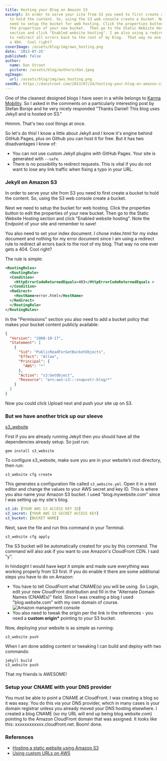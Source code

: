 ```yaml
---
title: Hosting your Blog on Amazon S3
excerpt: In order to serve your site from S3 you need to first create a bucket
  to hold the content. So, using the S3 web console create a bucket. Next we
  need to setup the bucket for web hosting. Click the properties button to edit
  the properties of your new bucket.  Then go to the Static Website Hosting
  section and click "Enabled website hosting". I am also using a redirect rule
  to redirect all errors back to the root of my blog.  That way no one ever gets
  a 404.  Cool right?
coverImage: /assets/blog/img/aws_hosting.png
date: '2013-07-25'
published: false
author:
  name: Dan Stroot
  picture: /assets/blog/authors/dan.jpeg
ogImage:
  url: /assets/blog/img/aws_hosting.png
seoURL: https://danstroot.com/2013/07/24/hosting-your-blog-on-amazon-s3/
---
```


One of the cleanest designed blogs I have seen in a while belongs to [Karma Mobility](http://blog.yourkarma.com/). So I asked in the comments on a particularly interesting post by Stefan Borsje and he very nicely responded "Thanks Daniel! This blog uses Jekyll and is hosted on S3."

Hmmm. That's two cool things at once.

So let's do this! I know a little about Jekyll and I know it's engine behind GitHub Pages, plus on Github you can host it for free. But it has two disadvantages I know of:

- You can not use custom Jekyll plugins with GitHub Pages. Your site is generated with `--safe`.
- There is no possibility to redirect requests. This is vital if you do not want to lose any link traffic when fixing a typo in your URL.

### Jekyll on Amazon S3

In order to serve your site from S3 you need to first create a bucket to hold the content. So, using the S3 web console create a bucket.

Next we need to setup the bucket for web hosting. Click the properties button to edit the properties of your new bucket. Then go to the Static Website Hosting section and click "Enabled website hosting". Note the Endpoint of your site and remember to save!

You also need to set your index document. I chose index.html for my index document and nothing for my error document since I am using a redirect rule to redirect all errors back to the root of my blog. That way no one ever gets a 404. Cool right?

The rule is simple:

```xml
<RoutingRules>
  <RoutingRule>
  <Condition>
    <HttpErrorCodeReturnedEquals>403</HttpErrorCodeReturnedEquals >
  </Condition>
  <Redirect>
    <HostName>error.html</HostName>
  </Redirect>
  </RoutingRule>
</RoutingRules>
```

In the "Permissions" section you also need to add a bucket policy that makes your bucket content publicly available:

```json
{
  "Version": "2008-10-17",
  "Statement": [
    {
      "Sid": "PublicReadForGetBucketObjects",
      "Effect": "Allow",
      "Principal": {
        "AWS": "*"
      },
      "Action": "s3:GetObject",
      "Resource": "arn:aws:s3:::snapvotr-blog/*"
    }
  ]
}
```

Now you could click Upload next and push your site up on S3.

### But we have another trick up our sleeve

[s3_website](https://github.com/laurilehmijoki/s3_website)

First if you are already running Jekyll then you should have all the dependencies already setup. So just run:

`gem install s3_website`

To configure s3_website, make sure you are in your website’s root directory, then run:

`s3_website cfg create`

This generates a configuration file called `s3_website.yml`. Open it in a text editor and change the values to your AWS secret and key ID. This is where you also name your Amazon S3 bucket. I used "blog.mywebsite.com" since I was setting up my site's blog.

```yaml
s3_id: [YOUR AWS S3 ACCESS KEY ID]
s3_secret: [YOUR AWS S3 SECRET ACCESS KEY]
s3_bucket: [BUCKET NAME]
```

Next, save the file and run this command in your Terminal.

`s3_website cfg apply`

The S3 bucket will be automatically created for you by this command. The command will also ask if you want to use Amazon's CloudFront CDN. I said "y".

In hindsight I would have kept it simple and made sure everything was working properly from S3 first. If you do enable it there are some additional steps you have to do on Amazon:

- You have to tell CloudFront what CNAME(s) you will be using. So Login, edit your new CloudFront distribution and fill in the "Alternate Domain Names (CNAMEs)" field. Since I was creating a blog I used "blog.website.com" with my own domain of course. ![Amazon management console](https://danstroot.imgix.net/assets/blog/img/CloudFront_Management_Console.png)
- You also need to tweak the origin per the link in the references - you need a **custom origin\*** pointing to your S3 bucket.

Now, deploying your website is as simple as running:

`s3_website push`

When I am done adding content or tweaking I can build and deploy with two commands:

```shell
jekyll build
s3_website push
```

That my friends is AWESOME!

### Setup your CNAME with your DNS provider

You must be able to point a CNAME at CloudFront. I was creating a blog so it was easy. You do this via your DNS provider, which in many cases is your domain registrar unless you already moved your DNS hosting elsewhere. I created a blog CNAME (so my URL will end up being blog.website.com) pointing to the Amazon CloudFront domain that was assigned. It looks like this: xxxxxxxxxxxx.cloudfront.net. Boom! done.

### References

- [Hosting a static website using Amazon S3](http://docs.aws.amazon.com/AmazonS3/latest/dev/WebsiteHosting.html)
- [Using custom URLs on AWS](http://docs.aws.amazon.com/AmazonCloudFront/latest/DeveloperGuide/CNAMEs.html)
